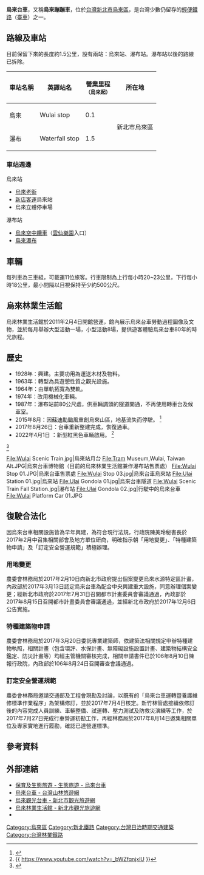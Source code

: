 {{Infobox rail system-route
|rail_name=烏來台車
|other_name=
|name_bgcolor=
|banner_color=
|sec_banner_color=
|third_banner_color=
|logo_filename=
|image_width=
|logo_bgcolor=
|logo_note=
|image=Little Trains in Wulai.jpg
|imagesize=250px
|caption=
|system_map=
|mapimage_width=
|map_bgcolor=
|code_name=
|japanese_name=
|hiragana_name=
|romanji_name=
|locale={{ROC-TW}}<br>[[新北市|新北市]][[烏來區|烏來區]]
|service_type=[[輕便鐵路|輕便鐵路]]
|network=
|start=
|begin_operation=
|end_operation=
|operation_note=
|system_length=1.5公里
|length_in_operation=
|total_length=
|line_title=
|lines=
|stations=2
|route_title=
|main_route=
|secondary_route=
|branch_route=
|standard=
|main_stations=
|ridership=
|fleet_size=3車組
|max_speed=23公里/小時
|track_gauge=545公厘
|min_radius=
|max_grade=
|block_signal=
|engine=
|depot=
|operator=[[File:ROC_Forestry_Bureau_Seal.svg|23px]][[行政院農業委員會林務局|林務局]][[新竹林區管理處|新竹林區管理處]]
|franchise=
|hq=
|key_person=
|website=
|route_map={{烏來台車RDT}}
}}
'''烏來台車'''，又稱'''烏來蹦蹦車'''，位於[[台灣|台灣]][[新北市|新北市]][[烏來區|烏來區]]，是台灣少數仍留存的[[輕便鐵路|輕便鐵路]]（[[臺車|臺車]]）之一。

== 路線及車站 ==
目前保留下來的長度約1.5公里，設有兩站：烏來站、瀑布站。瀑布站以後的路線已拆除。

{|border="1" class="wikitable"
|-align=center
!車站名稱
!英譯站名
!營業里程<br><small>（烏來起）</small>
!所在地
|-align=center
|烏來
|Wulai stop
|0.1
|rowspan="2"|新北市烏來區
|-align=center
|瀑布
|Waterfall stop
|1.5
|}

=== 車站週邊 ===
;烏來站
*[[烏來老街|烏來老街]]
*[[新店客運|新店客運]]烏來站
*烏來立體停車場

;瀑布站
*[[烏來空中纜車|烏來空中纜車]]（[[雲仙樂園|雲仙樂園]]入口）
*[[烏來瀑布|烏來瀑布]]

== 車輛 ==
每列車為三車組，可載運11位旅客。行車限制為上行每小時20~23公里，下行每小時18公里，最小間隔以目視保持至少約500公尺。

==烏來林業生活館==
烏來林業生活館於2011年2月4日開館營運，館內展示烏來台車勞動過程圖像及文物，並於每月舉辦大型活動一場，小型活動8場，提供遊客體驗烏來台車80年的時光旅程。

== 歷史 ==
* 1928年：興建。主要功用為運送木材及物料。
* 1963年：轉型為具遊憩性質之觀光設施。
* 1964年：由單軌拓寬為雙軌。
* 1974年：改用機械化車輛。
* 1987年：瀑布站前80公尺處，供車輛調頭的隧道開通，不再使用轉車台及候車室。
* 2015年8月：因[[颱風蘇迪羅_(2015年)|蘇迪勒颱風]]重創烏來山區，地基流失而停駛。 <ref>{{Cite news|last=張安蕎|url=http://news.ltn.com.tw/news/life/breakingnews/1409123|title=烏來台車地基流失 居民鋌而走險穿越（影音）|publisher=自由時報電子報|date=2015-08-11|accessdate=2015-08-19|archive-date=2018-12-16|archive-url=https://web.archive.org/web/20181216014855/http://news.ltn.com.tw/news/life/breakingnews/1409123|dead-url=no}}</ref>
* 2017年8月26日：台車重新整建完成，恢復通車。
* 2022年4月1日 ：新型紅黑色車輛啟用。 <ref>{{ https://www.youtube.com/watch?v=_bWZfqnjxlU }}</ref>
<ref>{{Cite news|last=張安蕎|url=http://m.ltn.com.tw/news/local/paper/1130373|title=〈台北都會〉烏來台車昨復駛 商圈盼召回遊客|publisher=自由時報電子報|date=2017-08-27|accessdate=2017-08-27|archive-date=2017-08-27|archive-url=https://web.archive.org/web/20170827170605/http://m.ltn.com.tw/news/local/paper/1130373|dead-url=no}}</ref>
<gallery>
File:Wulai Scenic Train.jpg|烏來站月台
File:Tram Museum,Wulai, Taiwan Alt.JPG|烏來台車博物館（目前的烏來林業生活館兼作瀑布站售票處）
File:Wulai Stop 01.JPG|烏來台車售票處
File:Wulai Stop 03.jpg|烏來台車烏來站
File:Ulai Station 01.jpg|烏來站
File:Ulai Gondola 01.jpg|烏來台車隧道
File:Wulai Scenic Train Fall Station.jpg|瀑布站
File:Ulai Gondola 02.jpg|行駛中的烏來台車
File:Wulai Platform Car 01.JPG
</gallery>

== 復駛合法化 ==
因烏來台車相關設施皆為早年興建，為符合現行法規，行政院陳美玲秘書長於2017年2月中召集相關部會及地方單位研商，明確指示朝「用地變更」、「特種建築物申請」及「訂定安全營運規範」積極辦理。

=== 用地變更 ===
農委會林務局於2017年2月10日向新北市政府提出個案變更烏來水源特定區計畫，內政部於2017年3月13日認定烏來台車為配合中央興建重大設施，同意辦理個案變更；經新北市政府於2017年7月31日召開都市計畫委員會審議通過，內政部於2017年8月15日召開都市計畫委員會審議通過，並經新北市政府於2017年12月6日公告實施。

=== 特種建築物申請 ===
農委會林務局於2017年3月20日委託專業建築師，依建築法相關規定申辦特種建物執照，相關計畫（包含環評、水保計畫、無障礙設施設置計畫、建築物結構安全鑑定、防災計畫等）均經主管機關審核完成，相關申請書件已於106年8月10日陳報行政院，內政部於106年8月24日召開審查會議通過。

=== 訂定安全營運規範 ===
農委會林務局邀請交通部及工程會現勘及討論，以既有的「烏來台車運轉暨養護維修標準作業程序」為架構修訂，並於2017年7月4日核定。新竹林管處接續依修訂後的內容完成人員訓練、車輛整備、試運轉、壓力測試及防救災演練等工作，於2017年7月27日完成行車營運初勘工作，再經林務局於2017年8月14日邀集相關單位及專家實地進行履勘，確認已達營運標準。

== 參考資料 ==
{{Reflist}}

== 外部連結 ==
{{Commons category|Wulai Platform Car}}
* [http://hsinchu.forest.gov.tw/wulai 保育及生態旅遊 - 生態旅遊 - 烏來台車] {{Wayback|url=http://hsinchu.forest.gov.tw/wulai |date=20201127193214 }}
* [https://recreation.forest.gov.tw/Forestry/FR?typ=11&typ_id=0200041 烏來台車 - 台灣山林悠遊網] {{Wayback|url=https://recreation.forest.gov.tw/Forestry/FR?typ=11&typ_id=0200041 |date=20201203110245 }}
* [https://tour.ntpc.gov.tw/zh-tw/Attraction/Detail?wnd_id=60&id=110819 烏來觀光台車 - 新北市觀光旅遊網] {{Wayback|url=https://tour.ntpc.gov.tw/zh-tw/Attraction/Detail?wnd_id=60&id=110819 |date=20210124224119 }}
* [https://tour.ntpc.gov.tw/zh-tw/Attraction/Detail?wnd_id=60&id=110930 烏來林業生活館 - 新北市觀光旅遊網] {{Wayback|url=https://tour.ntpc.gov.tw/zh-tw/Attraction/Detail?wnd_id=60&id=110930 |date=20201126073901 }}
* {{Facebook|wulai.localvoice|台車清遊-烏來林業生活館}}

{{台灣鐵路運輸}}

[[Category:烏來區|Category:烏來區]]
[[Category:新北鐵路|Category:新北鐵路]]
[[Category:台灣日治時期交通建築|Category:台灣日治時期交通建築]]
[[Category:台灣林業鐵路|Category:台灣林業鐵路]]